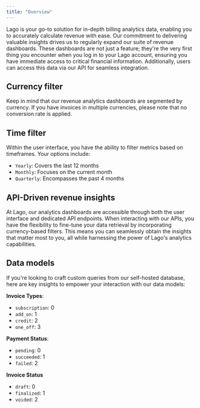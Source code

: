 ```yaml
---
title: "Overview"
---
```


Lago is your go-to solution for in-depth billing analytics data, enabling you to accurately calculate revenue with ease.
Our commitment to delivering valuable insights drives us to regularly expand our suite of revenue dashboards.
These dashboards are not just a feature; they're the very first thing you encounter when you log in to your Lago account,
ensuring you have immediate access to critical financial information. Additionally, users can access this data via our API for seamless integration.

## Currency filter

Keep in mind that our revenue analytics dashboards are segmented by currency.
If you have invoices in multiple currencies, please note that no conversion rate is applied.

## Time filter

Within the user interface, you have the ability to filter metrics based on timeframes. Your options include:

- `Yearly`: Covers the last 12 months
- `Monthly`: Focuses on the current month
- `Quarterly`: Encompasses the past 4 months

## API-Driven revenue insights

At Lago, our analytics dashboards are accessible through both the user interface and dedicated API endpoints.
When interacting with our APIs, you have the flexibility to fine-tune your data retrieval by incorporating currency-based
filters. This means you can seamlessly obtain the insights that matter most to you, all while harnessing the power of
Lago's analytics capabilities.

## Data models

If you're looking to craft custom queries from our self-hosted database, here are key insights to empower your interaction with our data models:

**Invoice Types**:

- `subscription`: 0
- `add_on`: 1
- `credit`: 2
- `one_off`: 3

**Payment Status**:

- `pending`: 0
- `succeeded`: 1
- `failed`: 2

**Invoice Status**

- `draft`: 0
- `finalized`: 1
- `voided`: 2
